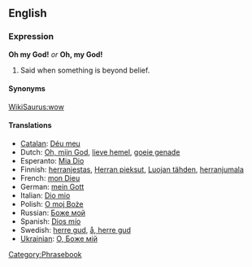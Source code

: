 ==English==
===Expression===
'''Oh my God!''' ''or'' '''Oh, my God!'''

#Said when something is beyond belief.

====Synonyms====
[[WikiSaurus:wow]]

====Translations====
*[[Catalan]]: [[Déu meu]]
*Dutch: [[Oh, mijn God]], [[lieve hemel]], [[goeie genade]]<!--what is the correct capitalisation of these translations?-->
*Esperanto: [[Mia Dio]]
*Finnish: [[herranjestas]], [[Herran pieksut]], [[Luojan tähden]], [[herranjumala]]
*French: [[mon Dieu]]
*German: [[mein Gott]]
*Italian: [[Dio mio]]
*Polish: [[O moj Boże]]
*Russian: [[Боже мой]]
*Spanish: [[Dios mío]]
*Swedish: [[herre gud]], [[å, herre gud]]
*[[Ukrainian]]: [[О, Боже мій]]

[[Category:Phrasebook]]